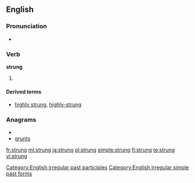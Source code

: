 ==English==

===Pronunciation===
* {{IPA|/'stɻʌɳ/}}
*: {{rhymes|ʌŋ}}

===Verb===
'''strung'''

# {{past of|[[string]]}}

====Derived terms====
* [[highly strung]], [[highly-strung]]

===Anagrams===
* {{alphagram|gnrstu}}
* [[grunts#English|grunts]]

[[Category:English irregular past participles]]
[[Category:English irregular simple past forms]]

[[fr:strung]]
[[ml:strung]]
[[ja:strung]]
[[pl:strung]]
[[simple:strung]]
[[fi:strung]]
[[te:strung]]
[[vi:strung]]